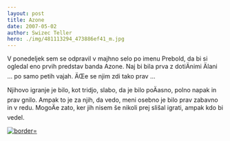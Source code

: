 ```yaml
---
layout: post
title: Azone
date: 2007-05-02
author: Swizec Teller
hero: ./img/481113294_473886ef41_m.jpg
---
```


V ponedeljek sem se odpravil v majhno selo po imenu Prebold, da bi si ogledal eno prvih predstav banda Azone. Naj bi bila prva z dotiÄnimi Älani ... po samo petih vajah. ÄŒe se njim zdi tako prav ...

Njihovo igranje je bilo, kot tridjo, slabo, da je bilo poÄasno, polno napak in prav gnilo. Ampak to je za njih, da vedo, meni osebno je bilo prav zabavno in v redu. MogoÄe zato, ker jih nisem še nikoli prej slišal igrati, ampak kdo bi vedel.

[![](./img/481113294_473886ef41_m.jpg "border=")](http://flickr.com/photos/7280946@N06/481113294/in/set-72157600167409474/)
